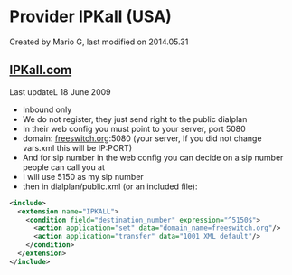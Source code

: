 
# Provider IPKall (USA) 

 Created by  Mario G, last modified on 2014.05.31

## [IPKall.com](http://IPKall.com)

Last updateL 18 June 2009

* Inbound only
* We do not register, they just send right to the public dialplan
* In their web config you must point to your server, port 5080
* domain: [freeswitch.org](http://freeswitch.org):5080 (your server, If you did not change vars.xml this will be IP:PORT)
* And for sip number in the web config you can decide on a sip number people can call you at
* I will use 5150 as my sip number
* then in dialplan/public.xml (or an included file):

```xml
<include>
  <extension name="IPKALL">
    <condition field="destination_number" expression="^5150$">
      <action application="set" data="domain_name=freeswitch.org"/>
      <action application="transfer" data="1001 XML default"/>
    </condition>
  </extension>
</include> 
```

  

